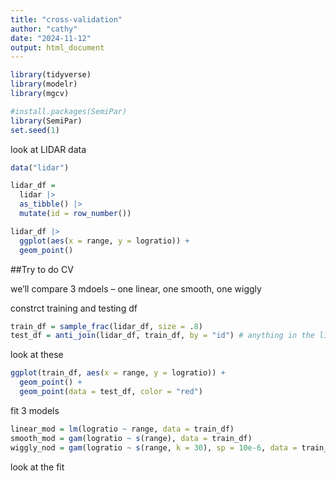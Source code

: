 ```yaml
---
title: "cross-validation"
author: "cathy"
date: "2024-11-12"
output: html_document
---
```

```r
library(tidyverse)
library(modelr)
library(mgcv)

#install.packages(SemiPar)
library(SemiPar)
set.seed(1)
```

look at LIDAR data

```r
data("lidar")

lidar_df =
  lidar |> 
  as_tibble() |> 
  mutate(id = row_number())
```

```r
lidar_df |> 
  ggplot(aes(x = range, y = logratio)) +
  geom_point()
```

##Try to do CV

we'll compare 3 mdoels  -- one linear, one smooth, one wiggly

constrct training and testing df
```r
train_df = sample_frac(lidar_df, size = .8)
test_df = anti_join(lidar_df, train_df, by = "id") # anything in the lidar_df but not in train_df
```

look at these
```r
ggplot(train_df, aes(x = range, y = logratio)) +
  geom_point() +
  geom_point(data = test_df, color = "red")
```


fit 3 models
```r
linear_mod = lm(logratio ~ range, data = train_df)
smooth_mod = gam(logratio ~ s(range), data = train_df)
wiggly_nod = gam(logratio ~ s(range, k = 30), sp = 10e-6, data = train_df)
```

look at the fit
```r

```











